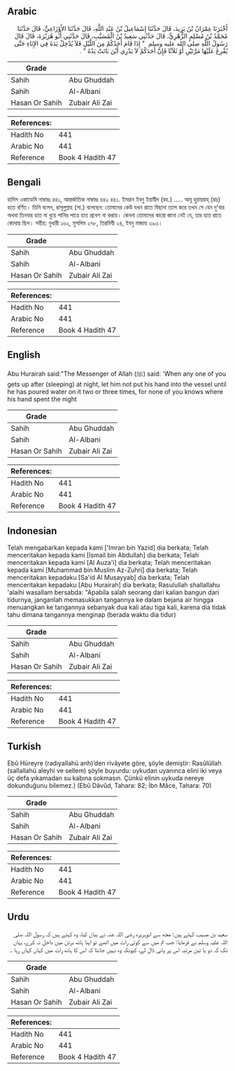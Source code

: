 ## Arabic


<div dir="rtl" lang="ar" style={{fontSize:'larger',backgroundColor:'#f8f9fa',padding:20}}>
أَخْبَرَنَا عِمْرَانُ بْنُ يَزِيدَ، قَالَ حَدَّثَنَا إِسْمَاعِيلُ بْنُ عَبْدِ اللَّهِ، قَالَ حَدَّثَنَا الأَوْزَاعِيُّ، قَالَ حَدَّثَنَا مُحَمَّدُ بْنُ مُسْلِمٍ الزُّهْرِيُّ، قَالَ حَدَّثَنِي سَعِيدُ بْنُ الْمُسَيَّبِ، قَالَ حَدَّثَنِي أَبُو هُرَيْرَةَ، قَالَ قَالَ رَسُولُ اللَّهِ صلى الله عليه وسلم ‏ "‏ إِذَا قَامَ أَحَدُكُمْ مِنَ اللَّيْلِ فَلاَ يُدْخِلْ يَدَهُ فِي الإِنَاءِ حَتَّى يُفْرِغَ عَلَيْهَا مَرَّتَيْنِ أَوْ ثَلاَثًا فَإِنَّ أَحَدَكُمْ لاَ يَدْرِي أَيْنَ بَاتَتْ يَدُهُ ‏"‏ ‏.‏
</div>
<div style={{backgroundColor:'#f8f9fa',padding:20, marginBottom: 10}}><table> <thead> <tr> <th>Grade</th> <th></th> </tr> </thead> <tbody> <tr><td>Sahih</td><td>Abu Ghuddah</td></tr><tr><td>Sahih</td><td>Al-Albani</td></tr><tr><td>Hasan Or Sahih</td><td>Zubair Ali Zai</td></tr></tbody></table><table> <thead> <tr> <th>References:</th> <th></th> </tr> </thead> <tbody><tr><td>Hadith No</td><td>441</td></tr><tr><td>Arabic No</td><td>441</td></tr><tr><td>Reference</td><td>Book 4 Hadith 47</td></tr></tbody></table></div>

## Bengali


<div dir="ltr" lang="bn" style={{fontSize:'larger',backgroundColor:'#f8f9fa',padding:20}}>
হাদিস একাডেমি নাম্বারঃ ৪৪১, আন্তর্জাতিক নাম্বারঃ ৪৪২ ৪৪১. ইমরান ইবনু ইয়াযীদ (রহ.) ..... আবূ হুরায়রাহ্ (রাঃ) হতে বর্ণিত। তিনি বলেন, রাসূলুল্লাহ (সা.) বলেছেন: তোমাদের কেউ যখন রাতে বিছানা ত্যাগ করে তখন সে যেন দু’বার অথবা তিনবার হাত না ধুয়ে পানির পাত্রে হাত প্রবেশ না করায়। কেননা তোমাদের কারো জানা নেই যে, তার হাত রাতে কোথায় ছিল। সহীহ: বুখারী ১৬২, মুসলিম ২৭৮, তিরমিযী ২৪, ইবনু মাজাহ ৩৯৩।
</div>
<div style={{backgroundColor:'#f8f9fa',padding:20, marginBottom: 10}}><table> <thead> <tr> <th>Grade</th> <th></th> </tr> </thead> <tbody> <tr><td>Sahih</td><td>Abu Ghuddah</td></tr><tr><td>Sahih</td><td>Al-Albani</td></tr><tr><td>Hasan Or Sahih</td><td>Zubair Ali Zai</td></tr></tbody></table><table> <thead> <tr> <th>References:</th> <th></th> </tr> </thead> <tbody><tr><td>Hadith No</td><td>441</td></tr><tr><td>Arabic No</td><td>441</td></tr><tr><td>Reference</td><td>Book 4 Hadith 47</td></tr></tbody></table></div>

## English


<div dir="ltr" lang="en" style={{fontSize:'larger',backgroundColor:'#f8f9fa',padding:20}}>
Abu Hurairah said:"The Messenger of Allah (ﷺ) said: 'When any one of you gets up after (sleeping) at night, let him not put his hand into the vessel until he has poured water on it two or three times, for none of you knows where his hand spent the night
</div>
<div style={{backgroundColor:'#f8f9fa',padding:20, marginBottom: 10}}><table> <thead> <tr> <th>Grade</th> <th></th> </tr> </thead> <tbody> <tr><td>Sahih</td><td>Abu Ghuddah</td></tr><tr><td>Sahih</td><td>Al-Albani</td></tr><tr><td>Hasan Or Sahih</td><td>Zubair Ali Zai</td></tr></tbody></table><table> <thead> <tr> <th>References:</th> <th></th> </tr> </thead> <tbody><tr><td>Hadith No</td><td>441</td></tr><tr><td>Arabic No</td><td>441</td></tr><tr><td>Reference</td><td>Book 4 Hadith 47</td></tr></tbody></table></div>

## Indonesian


<div dir="ltr" lang="id" style={{fontSize:'larger',backgroundColor:'#f8f9fa',padding:20}}>
Telah mengabarkan kepada kami ['Imran bin Yazid] dia berkata; Telah menceritakan kepada kami [Ismail bin Abdullah] dia berkata; Telah menceritakan kepada kami [Al Auza'i] dia berkata; Telah menceritakan kepada kami [Muhammad bin Muslim Az-Zuhri] dia berkata; Telah menceritakan kepadaku [Sa'id Al Musayyab] dia berkata; Telah menceritakan kepadaku [Abu Hurairah] dia berkata; Rasulullah shallallahu 'alaihi wasallam bersabda: "Apabila salah seorang dari kalian bangun dari tidurnya, janganlah memasukkan tangannya ke dalam bejana air hingga menuangkan ke tangannya sebanyak dua kali atau tiga kali, karena dia tidak tahu dimana tangannya menginap (berada waktu dia tidur)
</div>
<div style={{backgroundColor:'#f8f9fa',padding:20, marginBottom: 10}}><table> <thead> <tr> <th>Grade</th> <th></th> </tr> </thead> <tbody> <tr><td>Sahih</td><td>Abu Ghuddah</td></tr><tr><td>Sahih</td><td>Al-Albani</td></tr><tr><td>Hasan Or Sahih</td><td>Zubair Ali Zai</td></tr></tbody></table><table> <thead> <tr> <th>References:</th> <th></th> </tr> </thead> <tbody><tr><td>Hadith No</td><td>441</td></tr><tr><td>Arabic No</td><td>441</td></tr><tr><td>Reference</td><td>Book 4 Hadith 47</td></tr></tbody></table></div>

## Turkish


<div dir="ltr" lang="tr" style={{fontSize:'larger',backgroundColor:'#f8f9fa',padding:20}}>
Ebû Hüreyre (radıyallahü anh)’den rivâyete göre, şöyle demiştir: Rasûlüllah (sallallahü aleyhi ve sellem) şöyle buyurdu: uykudan uyanınca elini iki veya üç defa yıkamadan su kabına sokmasın. Çünkü elinin uykuda nereye dokunduğunu bilemez.) (Ebû Dâvûd, Tahara: 82; İbn Mâce, Tahara: 70)
</div>
<div style={{backgroundColor:'#f8f9fa',padding:20, marginBottom: 10}}><table> <thead> <tr> <th>Grade</th> <th></th> </tr> </thead> <tbody> <tr><td>Sahih</td><td>Abu Ghuddah</td></tr><tr><td>Sahih</td><td>Al-Albani</td></tr><tr><td>Hasan Or Sahih</td><td>Zubair Ali Zai</td></tr></tbody></table><table> <thead> <tr> <th>References:</th> <th></th> </tr> </thead> <tbody><tr><td>Hadith No</td><td>441</td></tr><tr><td>Arabic No</td><td>441</td></tr><tr><td>Reference</td><td>Book 4 Hadith 47</td></tr></tbody></table></div>

## Urdu


<div dir="rtl" lang="ur" style={{fontSize:'larger',backgroundColor:'#f8f9fa',padding:20}}>
سعید بن مسیب کہتے ہیں: مجھ سے ابوہریرہ رضی اللہ عنہ نے بیان کیا، وہ کہتے ہیں کہ رسول اللہ صلی اللہ علیہ وسلم نے فرمایا: جب تم میں سے کوئی رات میں اٹھے تو اپنا ہاتھ برتن میں داخل نہ کرے، یہاں تک کہ دو یا تین مرتبہ اس پر پانی ڈال لے، کیونکہ وہ نہیں جانتا کہ اس کا ہاتھ رات میں کہاں کہاں رہا ۔
</div>
<div style={{backgroundColor:'#f8f9fa',padding:20, marginBottom: 10}}><table> <thead> <tr> <th>Grade</th> <th></th> </tr> </thead> <tbody> <tr><td>Sahih</td><td>Abu Ghuddah</td></tr><tr><td>Sahih</td><td>Al-Albani</td></tr><tr><td>Hasan Or Sahih</td><td>Zubair Ali Zai</td></tr></tbody></table><table> <thead> <tr> <th>References:</th> <th></th> </tr> </thead> <tbody><tr><td>Hadith No</td><td>441</td></tr><tr><td>Arabic No</td><td>441</td></tr><tr><td>Reference</td><td>Book 4 Hadith 47</td></tr></tbody></table></div>